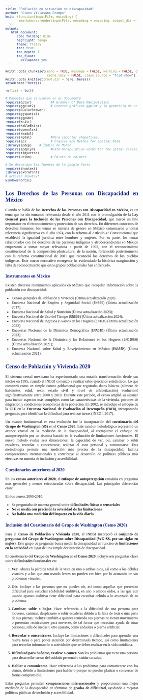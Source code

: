 ```yaml
---
title: "Población en situación de discapacidad"
author: "Diana Villasana Ocampo"
knit: (function(inputFile, encoding) {
       rmarkdown::render(inputFile, encoding = encoding, output_dir = "../Output/")
  })
output:
   html_document:
      code_folding: hide
      highlight: tango
      theme: flatly
      toc: true
      toc_depth: 3
      toc_float:
        collapsed: yes
---
```


```{=html}
<style type="text/css">
body {
text-align: justify;
font-style: normal;
font-family: "Montserrat";
font-size: 12px
}
h1.title {
  font-size: 40px;
  color: #000D3B;
}
h1 {
  color: #B6854D;
}
h2 {
  color: #172984;
}
h3 {
  color: #172984;
}
</style>
```

```{=html}
<style>
.nav>li>a {
    position: relative;
    display: block;
    padding: 10px 15px;
    color: #1C3BA4
}
.nav-pills>li.active>a, .nav-pills>li.active>a:hover, .nav-pills>li>a:focus {
    color: #ffffff;
    background-color: #09C2BC
}
</style>
```

```{=html}
<style>
.tile1-text {
    position: relative;
    display: block;
    padding: 10px 15px;
    color: #0A6A87;
    list-style: none;
}
.top1-tiles a:nth-of-type(1):hover, .top-tiles1 a:nth-of-type(1):focus{
    color: #ffffff;
    background: #0A6A87
}
</style>
```

```{=html}
<style>
.tile2-text {
    position: relative;
    display: block;
    padding: 10px 15px;
    color: #0A6CC8;
    list-style: none;
}
.top2-tiles a:nth-of-type(1):hover, .top2-tiles a:nth-of-type(1):focus{
    color: #ffffff;
    background: #0A6CC8
}
</style>
```

```{=html}
<style>
.math {
  font-size: 15px;
  color: #1e42ab;
}
</style>
```

```r
knitr::opts_chunk$set(echo = TRUE, message = FALSE, warning = FALSE, cache = TRUE, 
                      cache.lazy = FALSE, class.source = "fold-show")
knitr::opts_knit$set(root.dir = here::here())
setwd(here::here())
```

```r
rm(list = ls())
```

```r
# Paquetes que se usaron en el documento 
require(dplyr)          #A Grammar of Data Manipulation 
require(ggplot2)        # Generar gráficos ggplot y la geometría de un mapa
require(RColorBrewer)
require(ggspatial)
require(ggpubr)
require(knitr)
require(kableExtra)
require(openxlsx)
require(readxl)
require(rgdal)          #Para importar shapefiles. 
require(sp)             # Classes and Methos for Spatial Data
library(spdep)    # Índice de Moran 
require(spdplyr)        #Data manipulation verbs for the sptial classes
require(tidyverse) 
require(unikn)          # Paleta de colores
```

```r
# Se descargan las fuentes de la google fonts
require(showtext)
library(extrafont)
# activar showtext
windowsFonts()
```


## Los Derechos de las Personas con Discapacidad en México  

Cuando se habla de los **Derechos de las Personas con Discapacidad en México**, es un tema que ha ido tomando relevancia desde el año 2011 con la promulgación de la **Ley General para la Inclusión de las Personas con Discapacidad**, que marcó un hito importante en el reconocimiento y protección de sus derechos. En diferentes contextos de derechos humanos, los temas en materia de género en México comenzaron a tomar relevancia significativa en el año 1974, con la reforma al Artículo 4° Constitucional que estableció la igualdad jurídica entre hombres y mujeres. Por su parte, los temas relacionados con los derechos de las personas indígenas y afrodescendientes en México empezaron a tomar mayor relevancia a partir de 1992, con el reconocimiento constitucional de la composición pluricultural de la nación, fortalecido posteriormente con la reforma constitucional de 2001 que reconoció los derechos de los pueblos indígenas. Este marco normativo emergente ha evidenciado la histórica marginación y falta de reconocimiento que estos grupos poblacionales han enfrentado. 

###  Instrumentos en México  

Existen diversos instrumentos aplicados en México que recopilan información sobre la población con discapacidad:

- Censos generales de Población y Vivienda (Útima actualización 2020)
- Encuesta Nacional de Empleo y Seguridad Social (`ENESS`)  (Útima actualización 2017);
- Encuesta Nacional de Salud y Nutrición (Útima actualización 2023); 
- Encuesta Nacional de Uso del Tiempo (`ENESS`)  (Útima actualización 2024);
- Encuesta Nacional de Ingresos y Gastos en los Hogares (`ENIGH`) (Útima actualización 2022);
- Encuestas Nacional de la Dinámica Demográfica (`ENADID`) (Útima actualización 2023);
- Encuestas Nacional de la Dinámica y las Relaciones en los Hogares (`ENDIREH`) (Útima actualización 2021);
- Encuesta Nacional sobre Salud y Envejecimiento en México (`ENASEM`) (Útima actualización 2021).


## Censo de Población y Vivienda 2020  

El sistema censal mexicano ha experimentado una notable transformación desde sus inicios en 1895, cuando el INEGI comenzó a realizar estos ejercicios estadísticos. Lo que comenzó como un simple conteo poblacional que registraba datos básicos (número de habitantes, edad, sexo, estado civil y nivel de alfabetización) evolucionó significativamente entre 2000 y 2010. Durante este período, el censo amplió su alcance para incluir aspectos más complejos como las características de la vivienda, patrones de migración y condiciones económicas de la población. En 2002, se introdujo el enfoque de la **CIF** en la **Encuesta Nacional de Evaluación al Desempeño (`ENED`)**, incorporando preguntas para identificar la dificultad para realizar tareas (INEGI, 2017).    

Un avance fundamental en esta evolución fue la incorporación del **cuestionario del Grupo de Washington (`WG`)** en el **Censo 2020**. Este cambio metodológico representó un avance crucial en la medición de la discapacidad, al reemplazar el enfoque de autopercepción por un sistema basado en la evaluación de limitaciones funcionales. El nuevo método evalúa seis dimensiones: la capacidad de ver, oír, caminar o subir escaleras, recordar o concentrarse, realizar el aseo personal y comunicarse. Esta metodología permite una medición más precisa de la discapacidad, facilita comparaciones internacionales y contribuye al desarrollo de políticas públicas más efectivas en materia de inclusión y accesibilidad.  

### Cuestionarios anteriores al 2020   

En los **censos anteriores al 2020**, el **enfoque de autopercepción** consistía en preguntas más generales y menos estructuradas sobre discapacidad. Las principales diferencias eran:

En los censos 2000-2010:

- Se preguntaba de manera general sobre **dificultades físicas** o **sensoriales**   
- **No se medía con precisión la severidad de las limitaciones**   
- **No había una medición del impacto en la vida diaria**

### Inclusión del Cuestionario del Grupo de Washington (Censo 2020)

Para el **Censo de Población y Vivienda 2020**, el INEGI incorporó el **conjunto de preguntas del Grupo de Washington sobre Discapacidad (WG-SS, por sus siglas en inglés)**. Este grupo de preguntas busca medir la discapacidad en función de **limitaciones en la actividad** en lugar de una simple declaración de discapacidad.  

El cuestionario del **Grupo de Washington** en el **Censo 2020** incluyó seis preguntas clave sobre **dificultades funcionales** en:

1. **Ver:** Abarca la pérdida total de la vista en uno o ambos ojos, así como a los débiles visuales y a los que aun usando lentes no pueden ver bien por lo avanzado de sus problemas visuales.   

2. **Oír:** Incluye a las personas que no pueden oír, así como aquellas que presentan dificultad para escuchar (debilidad auditiva), en uno o ambos oídos, a las que aun usando aparato auditivo tiene dificultad para escuchar debido a lo avanzado de su problema.  

3. **Caminar, subir o bajar**. Hace referencia a la dificultad de una persona para moverse, caminar, desplazarse o subir escaleras debido a la falta de toda o una parte de sus piernas; incluye también a quienes teniendo sus piernas no tienen movimiento o presentan restricciones para moverse, de tal forma que necesitan ayuda de otras personas, silla de ruedas u otro aparato, como andadera o pierna artificial.  

4. **Recordar o concentrarse**. Incluye las limitaciones o dificultades para aprender una nueva tarea o para poner atención por determinado tiempo, así como limitaciones para recordar información o actividades que se deben realizar en la vida cotidiana.  

5. **Dificultad para bañarse, vestirse o comer.** Son los problemas que tiene una persona para desarrollar tareas del cuidado personal o cuidar su salud.  

6. **Hablar o comunicarse**. Hace referencia a los problemas para comunicarse con los demás, debido a limitaciones para hablar o porque no pueden platicar o conversar de forma comprensible.  

Estas preguntas permiten **comparaciones internacionales** y proporcionan una mejor medición de la discapacidad en términos de **grados de dificultad**, ayudando a mejorar políticas públicas de inclusión y accesibilidad.